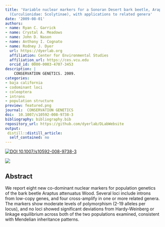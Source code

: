 ```yaml
---
title: 'Variable nuclear markers for a Sonoran Desert bark beetle, Araptus attenuatus Wood
  (Curculionidae: Scolytinae), with applications to related genera'
date: '2009-08-01'
authors:
- name: Ryan C. Garrick
- name: Crystal A. Meadows
- name: John D. Nason
- name: Anthony I. Cognato
- name: Rodney J. Dyer
  url: https://dyerlab.org
  affiliation: Center for Environmental Studies
  affiliation_url: https://ces.vcu.edu
  orcid_id: 0000-0003-4707-3453
description: |
    CONSERVATION GENETICS. 2009.  
categories: 
- baja california
- codominant loci
- coleoptera
- introns
- population structure
preview: featured.png
journal:  CONSERVATION GENETICS
doi:  10.1007/s10592-008-9738-3
bibliography: bibliography.bib
repository_url: https://github.com/dyerlab/DLabWebsite
output:
 distill::distill_article:
  self_contained: no
---
```


 [![ DOI 10.1007/s10592-008-9738-3](https://img.shields.io/badge/DOI-474747.svg)](https://doi.org/10.1007/s10592-008-9738-3)

![]( featured.png )

## Abstract

We report eight new co-dominant nuclear markers for population genetics of the bark beetle Araptus attenuatus Wood. Several loci include introns from low-copy genes, and four cross-amplify in one or more related genera. The markers show moderate levels of polymorphism (2-19 alleles per locus), and no loci showed significant deviations from Hardy-Weinberg or linkage equilibrium across both of the two populations examined, consistent with Mendelian inheritance patterns.

